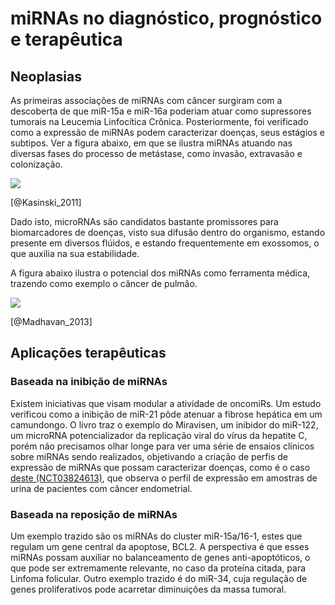 # miRNAs no diagnóstico, prognóstico e terapêutica

## Neoplasias

As primeiras associações de miRNAs com câncer surgiram com a descoberta de que miR-15a e miR-16a poderiam atuar como supressores tumorais na Leucemia Linfocítica Crônica. Posteriormente, foi verificado como a expressão de miRNAs podem caracterizar doenças, seus estágios e subtipos. Ver a figura abaixo, em que se ilustra miRNAs atuando nas diversas fases do processo de metástase, como invasão, extravasão e colonização.

![](./pics/metastasemicro.jpg)

[@Kasinski_2011]

Dado isto, microRNAs são candidatos bastante promissores para biomarcadores de doenças, visto sua difusão dentro do organismo, estando presente em diversos flúidos, e estando frequentemente em exossomos, o que auxilia na sua estabilidade.

A figura abaixo ilustra o potencial dos miRNAs como ferramenta médica, trazendo como exemplo o câncer de pulmão.

![](./pics/mirnasbiomark.jpg)

[@Madhavan_2013]

## Aplicações terapêuticas

### Baseada na inibição de miRNAs

Existem iniciativas que visam modular a atividade de oncomiRs. Um estudo verificou como a inibição de miR-21 pôde atenuar a fibrose hepática em um camundongo. O livro traz o exemplo do Miravisen, um inibidor do miR-122, um microRNA potencializador da replicação viral do vírus da hepatite C, porém não precisamos olhar longe para ver uma série de ensaios clínicos sobre miRNAs sendo realizados, objetivando a criação de perfis de expressão de miRNAs que possam caracterizar doenças, como é o caso [deste (NCT03824613)](https://clinicaltrials.gov/ct2/show/NCT03824613), que observa o perfil de expressão em amostras de urina de pacientes com câncer endometrial.

### Baseada na reposição de miRNAs

Um exemplo trazido são os miRNAs do cluster miR-15a/16-1, estes que regulam um gene central da apoptose, BCL2. A perspectiva é que esses miRNAs possam auxiliar no balanceamento de genes anti-apoptóticos, o que pode ser extremamente relevante, no caso da proteína citada, para Linfoma folicular. Outro exemplo trazido é do miR-34, cuja regulação de genes proliferativos pode acarretar diminuições da massa tumoral.